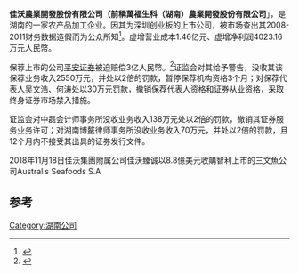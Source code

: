 {{Infobox_Company |
  company_name_zh = 佳沃農業開發股份有限公司 |
  company_name = 佳沃農業開發股份有限公司 |
  company_logo =  |
  company_type = [[上市公司|上市公司]]（{{szse|300268}}） |
  foundation =  |
  location =[[中國|中國]][[湖南省|湖南省]][[常德市|常德市]]<br>桃源县陬市镇桂花路1号|
  industry = 农产品|
  chairman = [[汤捷|汤捷]] | 
  CEO = 汤捷 |
  GM = 龚永福 |
  slogan = 信为人之本，德为商之魂 |
  profit =  |
  asset = |
  market_value = |
  num_employees = |
  revenue = |
  products = |
  homepage = 
}}

'''佳沃農業開發股份有限公司（前稱萬福生科（湖南）農業開發股份有限公司'''」，是湖南的一家农产品加工企业。因其为深圳创业板的上市公司，被市场查出其2008-2011财务数据造假而为公众所知<ref name="hexun1">{{cite web | url=http://stock.hexun.com/2012-11-28/148428466.html | title=万福生科造假链条： 一粒金稻谷的霉变 | accessdate=2013-05-12 | archive-date=2013-10-05 | archive-url=https://web.archive.org/web/20131005001845/http://stock.hexun.com/2012-11-28/148428466.html | dead-url=no }}</ref>。虚增营业成本1.46亿元、虚增净利润4023.16万元人民幣。

保荐上市的公司[[平安证券|平安证券]]被迫赔偿3亿人民幣。<ref>{{cite web | url=http://finance.qq.com/a/20130513/001074.htm | title=万福生科收入造假9亿 圈钱4.25亿平安先赔3亿 | publisher=中国新闻网/腾讯 | accessdate=2013-05-13 | archive-date=2013-08-16 | archive-url=https://web.archive.org/web/20130816063551/http://finance.qq.com/a/20130513/001074.htm | dead-url=no }}</ref>证监会对其给予警告，没收其该保荐业务收入2550万元，并处以2倍的罚款，暂停保荐机构资格3个月；对保荐代表人吴文浩、何涛处以30万元罚款，撤销保荐代表人资格和证券从业资格，采取终身证券市场禁入措施。

证监会对中磊会计师事务所没收业务收入138万元处以2倍的罚款，撤销其证券服务业务许可；对湖南博鳌律师事务所没收业务收入70万元，并处以2倍的罚款，且12个月内不接受其出具的证券发行文件。

2018年11月18日佳沃集團附属公司佳沃臻诚以8.8億美元收購智利上市的三文魚公司Australis Seafoods S.A


==参考==
<references/>

[[Category:湖南公司|Category:湖南公司]]
